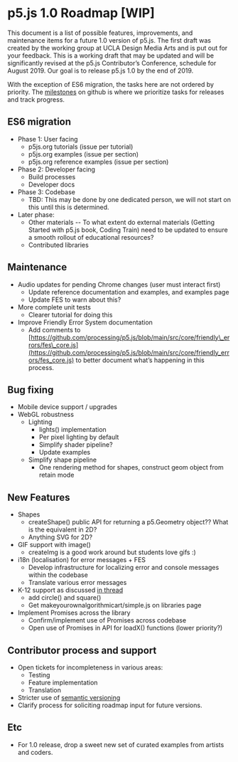 # p5.js 1.0 Roadmap \[WIP]

This document is a list of possible features, improvements, and maintenance items for a future 1.0 version of p5.js. The first draft was created by the working group at UCLA Design Media Arts and is put out for your feedback. This is a working draft that may be updated and will be significantly revised at the p5.js Contributor’s Conference, schedule for August 2019. Our goal is to release p5.js 1.0 by the end of 2019.

With the exception of ES6 migration, the tasks here are not ordered by priority. The [milestones](https://github.com/processing/p5.js/milestones) on github is where we prioritize tasks for releases and track progress.

## ES6 migration

* Phase 1: User facing
  * p5js.org tutorials (issue per tutorial)
  * p5js.org examples (issue per section)
  * p5js.org reference examples (issue per section)
* Phase 2: Developer facing
  * Build processes
  * Developer docs
* Phase 3: Codebase
  * TBD: This may be done by one dedicated person, we will not start on this until this is determined.
* Later phase:
  * Other materials -- To what extent do external materials (Getting Started with p5.js book, Coding Train) need to be updated to ensure a smooth rollout of educational resources?
  * Contributed libraries

## Maintenance

* Audio updates for pending Chrome changes (user must interact first)
  * Update reference documentation and examples, and examples page
  * Update FES to warn about this?
* More complete unit tests
  * Clearer tutorial for doing this
* Improve Friendly Error System documentation
  * Add comments to [https://github.com/processing/p5.js/blob/main/src/core/friendly\_errors/fes\_core.js](https://github.com/processing/p5.js/blob/main/src/core/friendly_errors/fes_core.js) to better document what’s happening in this process.

## Bug fixing

* Mobile device support / upgrades
* WebGL robustness
  * Lighting
    * lights() implementation
    * Per pixel lighting by default
    * Simplify shader pipeline?
    * Update examples
  * Simplify shape pipeline
    * One rendering method for shapes, construct geom object from retain mode

## New Features

* Shapes
  * createShape() public API for returning a p5.Geometry object?? What is the equivalent in 2D?
  * Anything SVG for 2D?
* GIF support with image()
  * createImg is a good work around but students love gifs :)
* i18n (localisation) for error messages + FES
  * Develop infrastructure for localizing error and console messages within the codebase
  * Translate various error messages
* K-12 support as discussed [in thread](https://github.com/processing/p5.js/issues/2305)
  * add circle() and square()
  * Get makeyourownalgorithmicart/simple.js on libraries page
* Implement Promises across the library
  * Confirm/implement use of Promises across codebase
  * Open use of Promises in API for loadX() functions (lower priority?)

## Contributor process and support

* Open tickets for incompleteness in various areas:
  * Testing
  * Feature implementation
  * Translation
* Stricter use of [semantic versioning](https://semver.org/)
* Clarify process for soliciting roadmap input for future versions.

## Etc

* For 1.0 release, drop a sweet new set of curated examples from artists and coders.
